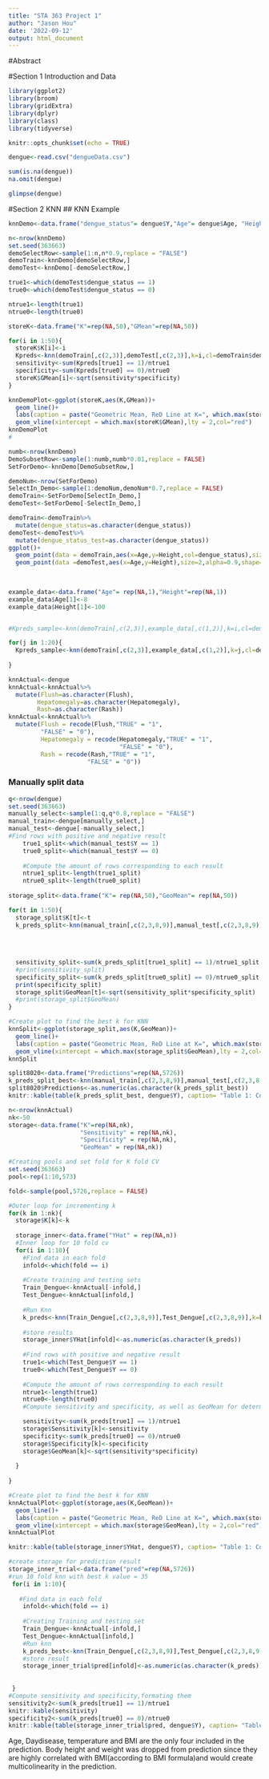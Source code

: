 ```yaml
---
title: "STA 363 Project 1"
author: "Jason Hou"
date: '2022-09-12'
output: html_document
---
```


#Abstract



#Section 1 Introduction and Data


```r
library(ggplot2)
library(broom)
library(gridExtra)
library(dplyr)
library(class)
library(tidyverse)
```

```r
knitr::opts_chunk$set(echo = TRUE)
```

```r
dengue<-read.csv("dengueData.csv")
```

```r
sum(is.na(dengue))
na.omit(dengue)
```

```r
glimpse(dengue)
```

#Section 2 KNN
## KNN Example

```r
knnDemo<-data.frame("dengue_status"= dengue$Y,"Age"= dengue$Age, "Height"= dengue$Height)
```

```r
n<-nrow(knnDemo)
set.seed(363663)
demoSelectRow<-sample(1:n,n*0.9,replace = "FALSE")
demoTrain<-knnDemo[demoSelectRow,]
demoTest<-knnDemo[-demoSelectRow,]

true1<-which(demoTest$dengue_status == 1)
true0<-which(demoTest$dengue_status == 0)

ntrue1<-length(true1)
ntrue0<-length(true0)

storeK<-data.frame("K"=rep(NA,50),"GMean"=rep(NA,50))

for(i in 1:50){
  storeK$K[i]<-i
  Kpreds<-knn(demoTrain[,c(2,3)],demoTest[,c(2,3)],k=i,cl=demoTrain$dengue_status)
  sensitivity<-sum(Kpreds[true1] == 1)/ntrue1
  specificity<-sum(Kpreds[true0] == 0)/ntrue0
  storeK$GMean[i]<-sqrt(sensitivity*specificity)
}

knnDemoPlot<-ggplot(storeK,aes(K,GMean))+
  geom_line()+
  labs(caption = paste("Geometric Mean, ReD Line at K=", which.max(storeK$GMean)),title = "Figure 1",y = " ")+
  geom_vline(xintercept = which.max(storeK$GMean),lty = 2,col="red")
knnDemoPlot
#
```





```r
numb<-nrow(knnDemo)
DemoSubsetRow<-sample(1:numb,numb*0.01,replace = FALSE)
SetForDemo<-knnDemo[DemoSubsetRow,]  

demoNum<-nrow(SetForDemo)
SelectIn_Demo<-sample(1:demoNum,demoNum*0.7,replace = FALSE)
demoTrain<-SetForDemo[SelectIn_Demo,]
demoTest<-SetForDemo[-SelectIn_Demo,]
```


```r
demoTrain<-demoTrain%>%
  mutate(dengue_status=as.character(dengue_status))
demoTest<-demoTest%>%
  mutate(dengue_status_test=as.character(dengue_status))
ggplot()+
  geom_point(data = demoTrain,aes(x=Age,y=Height,col=dengue_status),size=2,alpha=0.9,shape=19)+
  geom_point(data =demoTest,aes(x=Age,y=Height),size=2,alpha=0.9,shape=4)
  
  
```

```r
example_data<-data.frame("Age"= rep(NA,1),"Height"=rep(NA,1))
example_data$Age[1]<-8
example_data$Height[1]<-100


#Kpreds_sample<-knn(demoTrain[,c(2,3)],example_data[,c(1,2)],k=i,cl=demoTrain$dengue_status)

for(j in 1:20){
  Kpreds_sample<-knn(demoTrain[,c(2,3)],example_data[,c(1,2)],k=j,cl=demoTrain$dengue_status)
  
}
```



```r
knnActual<-dengue
knnActual<-knnActual%>%
  mutate(Flush=as.character(Flush),
        Hepatomegaly=as.character(Hepatomegaly),
        Rash=as.character(Rash))
knnActual<-knnActual%>%
  mutate(Flush = recode(Flush,"TRUE" = "1",
         "FALSE" = "0"),
         Hepatomegaly = recode(Hepatomegaly,"TRUE" = "1",
                               "FALSE" = "0"),
         Rash = recode(Rash,"TRUE" = "1",
                      "FALSE" = "0"))
```


### Manually split data

```r
q<-nrow(dengue)
set.seed(363663)
manually_select<-sample(1:q,q*0.8,replace = "FALSE")
manual_train<-dengue[manually_select,]
manual_test<-dengue[-manually_select,]
#Find rows with positive and negative result
    true1_split<-which(manual_test$Y == 1)
    true0_split<-which(manual_test$Y == 0)
    
    #Compute the amount of rows corresponding to each result
    ntrue1_split<-length(true1_split)
    ntrue0_split<-length(true0_split)
    
storage_split<-data.frame("K"= rep(NA,50),"GeoMean"= rep(NA,50))

for(t in 1:50){
  storage_split$K[t]<-t
  k_preds_split<-knn(manual_train[,c(2,3,8,9)],manual_test[,c(2,3,8,9)],k=t,cl=manual_train$Y)
  
  
  
  
  sensitivity_split<-sum(k_preds_split[true1_split] == 1)/ntrue1_split
  #print(sensitivity_split)
  specificity_split<-sum(k_preds_split[true0_split] == 0)/ntrue0_split
  print(specificity_split)
  storage_split$GeoMean[t]<-sqrt(sensitivity_split*specificity_split)
  #print(storage_split$GeoMean)
}

```


```r
#Create plot to find the best k for KNN 
knnSplit<-ggplot(storage_split,aes(K,GeoMean))+
  geom_line()+
  labs(caption = paste("Geometric Mean, ReD Line at K=", which.max(storage_split$GeoMean)),title = "Figure 1",y = " ")+
  geom_vline(xintercept = which.max(storage_split$GeoMean),lty = 2,col="red")
knnSplit
```

```r
split8020<-data.frame("Predictions"=rep(NA,5726))
k_preds_split_best<-knn(manual_train[,c(2,3,8,9)],manual_test[,c(2,3,8,9)],k=46,cl=manual_train$Y)
split8020$Predictions<-as.numeric(as.character(k_preds_split_best))
knitr::kable(table(k_preds_split_best, dengue$Y), caption= "Table 1: Confusion Matrix ", col = c("True Not", "True Dengue"))
```



```r
n<-nrow(knnActual)
nk<-50
storage<-data.frame("K"=rep(NA,nk),
                    "Sensitivity" = rep(NA,nk),
                    "Specificity" = rep(NA,nk),
                    "GeoMean" = rep(NA,nk))

#Creating pools and set fold for K fold CV
set.seed(363663)
pool<-rep(1:10,573)

fold<-sample(pool,5726,replace = FALSE)

#Outer loop for incrementing k 
for(k in 1:nk){
  storage$K[k]<-k
  
  storage_inner<-data.frame("YHat" = rep(NA,n))
  #Inner loop for 10 fold cv
  for(i in 1:10){
    #Find data in each fold
    infold<-which(fold == i)
    
    #Create training and testing sets
    Train_Dengue<-knnActual[-infold,]
    Test_Dengue<-knnActual[infold,]
    
    #Run Knn
    k_preds<-knn(Train_Dengue[,c(2,3,8,9)],Test_Dengue[,c(2,3,8,9)],k=k,cl=Train_Dengue$Y)
    
    #store results
    storage_inner$YHat[infold]<-as.numeric(as.character(k_preds))
    
    #Find rows with positive and negative result
    true1<-which(Test_Dengue$Y == 1)
    true0<-which(Test_Dengue$Y == 0)
    
    #Compute the amount of rows corresponding to each result
    ntrue1<-length(true1)
    ntrue0<-length(true0)
    #Compute sensitivity and specificity, as well as GeoMean for determining the best value for k

    sensitivity<-sum(k_preds[true1] == 1)/ntrue1
    storage$Sensitivity[k]<-sensitivity
    specificity<-sum(k_preds[true0] == 0)/ntrue0
    storage$Specificity[k]<-specificity
    storage$GeoMean[k]<-sqrt(sensitivity*specificity)
    
  }
  
}

```

```r
#Create plot to find the best k for KNN 
knnActualPlot<-ggplot(storage,aes(K,GeoMean))+
  geom_line()+
  labs(caption = paste("Geometric Mean, ReD Line at K=", which.max(storage$GeoMean)),title = "Figure 1",y = " ")+
  geom_vline(xintercept = which.max(storage$GeoMean),lty = 2,col="red")
knnActualPlot
```

```r
knitr::kable(table(storage_inner$YHat, dengue$Y), caption= "Table 1: Confusion Matrix ", col = c("True Not", "True Dengue"))
```

```r
#create storage for prediction result
storage_inner_trial<-data.frame("pred"=rep(NA,5726))
#run 10 fold knn with best k value = 35
 for(i in 1:10){
   
   #Find data in each fold
    infold<-which(fold == i)
    
    #Creating Training and testing set
    Train_Dengue<-knnActual[-infold,]
    Test_Dengue<-knnActual[infold,]
    #Run knn
    k_preds_best<-knn(Train_Dengue[,c(2,3,8,9)],Test_Dengue[,c(2,3,8,9)],k=35,cl=Train_Dengue$Y)
    #store result
    storage_inner_trial$pred[infold]<-as.numeric(as.character(k_preds))
    
    
 }
#Compute sensitivity and specificity,formating them
sensitivity2<-sum(k_preds[true1] == 1)/ntrue1
knitr::kable(sensitivity)
specificity2<-sum(k_preds[true0] == 0)/ntrue0
knitr::kable(table(storage_inner_trial$pred, dengue$Y), caption= "Table 1: Confusion Matrix ", col = c("True Not", "True Dengue"))  
```
Age, Daydisease, temperature and BMI are the only four included in the prediction. Body height and weight was dropped from prediction since they are highly correlated with BMI(according to BMI formula)and  would create multicolinearity in the prediction.
         


